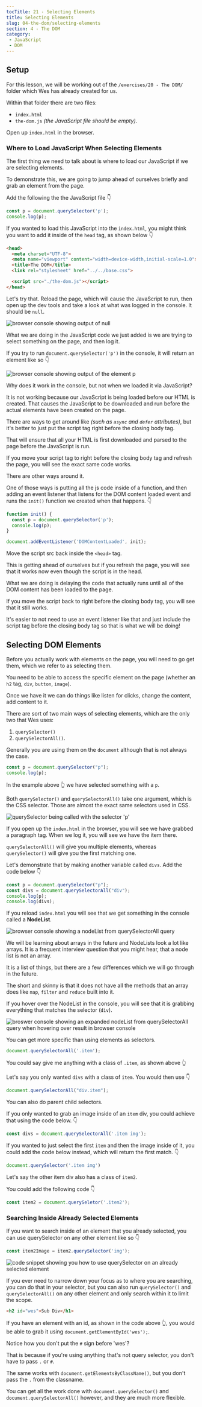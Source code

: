 ```yaml
---
tocTitle: 21 - Selecting Elements
title: Selecting Elements
slug: 04-the-dom/selecting-elements
section: 4 - The DOM
category:
 - JavaScript
 - DOM
---
```


## Setup

For this lesson, we will be working out of the `/exercises/20 - The DOM/` folder which Wes has already created for us.

Within that folder there are two files:
- `index.html`
- `the-dom.js` _(the JavaScript file should be empty)_.

Open up `index.html` in the browser.

### Where to Load JavaScript When Selecting Elements

The first thing we need to talk about is where to load our JavaScript if we are selecting elements.

To demonstrate this, we are going to jump ahead of ourselves briefly and grab an element from the page.

Add the following the the JavaScript file 👇

```js
const p = document.querySelector('p');
console.log(p);
```

If you wanted to load this JavaScript into the `index.html`, you might think you want to add it inside of the `head` tag, as shown below 👇

```html
<head>
  <meta charset="UTF-8">
  <meta name="viewport" content="width=device-width,initial-scale=1.0">
  <title>The DOM</title>
  <link rel="stylesheet" href="../../base.css">

  <script src="./the-dom.js"></script>
</head>
```

Let's try that. Reload the page, which will cause the JavaScript to run, then open up the dev tools and take a look at what was logged in the console. It should be `null`.

![browser console showing output of null](./223.png)

What we are doing in the JavaScript code we just added is we are trying to select something on the page, and then log it.

If you try to run `document.querySelector('p')` in the console, it will return an element like so 👇

![browser console showing output of the element p](./224.png)

Why does it work in the console, but not when we loaded it via JavaScript?

It is not working because our JavaScript is being loaded before our HTML is created. That causes the JavaScript to be downloaded and run before the actual elements have been created on the page.

There are ways to get around like _(such as `async` and `defer` attributes)_, but it's better to just put the script tag right before the closing body tag.

That will ensure that all your HTML is first downloaded and parsed to the page before the JavaScript is run.

If you move your script tag to right before the closing body tag and refresh the page, you will see the exact same code works.

There are other ways around it.

One of those ways is putting all the js code inside of a function, and then adding an event listener that listens for the DOM content loaded event and runs the `init()` function we created when that happens. 👇

```js
function init() {
  const p = document.querySelector('p');
  console.log(p);
}

document.addEventListener('DOMContentLoaded', init);
 ```

Move the script src back inside the `<head>` tag.

This is getting ahead of ourselves but if you refresh the page, you will see that it works now even though the script is in the head.

What we are doing is delaying the code that actually runs until all of the DOM content has been loaded to the page.

If you move the script back to right before the closing body tag, you will see that it still works.

It's easier to not need to use an event listener like that and just include the script tag before the closing body tag so that is what we will be doing!

## Selecting DOM Elements

Before you actually work with elements on the page, you will need to go get them, which we refer to as selecting them.

You need to be able to access the specific element on the page (whether an `h2` tag, `div`, `button`, `image`).

Once we have it we can do things like listen for clicks, change the content, add content to it.

There are sort of two main ways of selecting elements, which are the only two that Wes uses:

1. `querySelector()`
2. `querySelectorAll()`.

Generally you are using them on the `document` although that is not always the case.

```js
const p = document.querySelector("p");
console.log(p);
```

In the example above 👆 we have selected something with a `p`.

Both `querySelector()` and `querySelectorAll()` take one argument, which is the CSS selector. Those are almost the exact same selectors used in CSS.

![querySelector being called with the selector 'p'](./225.png)

If you open up the `index.html` in the browser, you will see we have grabbed a paragraph tag. When we log it, you will see we have the item there.

`querySelectorAll()` will give you multiple elements, whereas `querySelector()` will give you the first matching one.

Let's demonstrate that by making another variable called `divs`.
Add the code below 👇

```js
const p = document.querySelector("p");
const divs = document.querySelectorAll("div");
console.log(p);
console.log(divs);
```

If you reload `index.html` you will see that we get something in the console called a **NodeList**.

![browser console showing a nodeList from querySelectorAll query](./226.png)

We will be learning about arrays in the future and NodeLists look a lot like arrays. It is a frequent interview question that you might hear, that a node list is not an array.

It is a list of things, but there are a few differences which we will go through in the future.

The short and skinny is that it does not have all the methods that an array does like `map`, `filter` and `reduce` built into it.

If you hover over the NodeList in the console, you will see that it is grabbing everything that matches the selector (`div`).

![broswer console showing an expanded nodeList from querySelectorAll query when hovering over result in browser console](./227.png)

You can get more specific than using elements as selectors.

```js
document.querySelectorAll('.item');
```

You could say give me anything with a class of `.item`, as shown above 👆

Let's say you only wanted `divs` with a class of `item`. You would then use 👇

```js
document.querySelectorAll("div.item");
```

You can also do parent child selectors.

If you only wanted to grab an image inside of an `item` div, you could achieve that using the code below.  👇

```js
const divs = document.querySelectorAll('.item img');
```

If you wanted to just select the first `item` and then the image inside of it, you could add the code below instead, which will return the first match. 👇

```js
document.querySelector('.item img')
```

Let's say the other item div also has a class of `item2`.

You could add the following code 👇

```js
const item2 = document.querySeletor('.item2');
```

### Searching Inside Already Selected Elements

If you want to search inside of an element that you already selected, you can use querySelector on any other element like so 👇

```js
const item2Image = item2.querySelector('img');
```

![code snippet showing you how to use querySelector on an already selected element](./228.png)

If you ever need to narrow down your focus as to where you are searching, you can do that in your selector, but you can also run `querySelector()` and `querySelectorAll()` on any other element and only search within it to limit the scope.

```html
<h2 id="wes">Sub Div</h1>
```

If you have an element with an id, as shown in the code above 👆, you would be able to grab it using `document.getElementById('wes');`.

Notice how you don't put the `#` sign before 'wes'?

That is because if you're using anything that's not query selector, you don't have to pass `.` or `#`.

The same works with `document.getElementsByClassName()`, but you don't pass the `.` from the classname.

You can get all the work done with `document.querySelector()` and `document.querySelectorAll()` however, and they are much more flexible.
